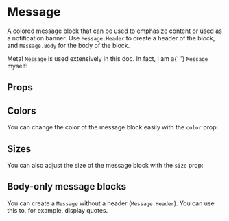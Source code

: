
<Meta title="Components/Message" />

# Message

<Canvas>
  <Story story={stories.BasicUsage} />
</Canvas>

A colored message block that can be used to emphasize content or used as a notification banner. Use `Message.Header`
to create a header of the block, and `Message.Body` for the body of the block.

<Message color="primary">
  <Message.Header>Meta!</Message.Header>
  <Message.Body>
    <code>Message</code> is used extensively in this doc. In fact, I am a{' '}
    <code>Message</code> myself!
  </Message.Body>
</Message>

## Props

<ArgsTable of={Message} />

## Colors

You can change the color of the message block easily with the `color` prop:

<Story story={stories.DifferentColors} />

## Sizes

You can also adjust the size of the message block with the `size` prop:

<Story story={stories.DifferentSizes} />

## Body-only message blocks

You can create a `Message` without a header (`Message.Header`). You can use this to, for example, display quotes.

<Story story={stories.BodyOnly} />

